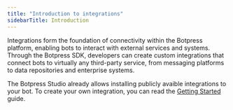 ```yaml
---
title: "Introduction to integrations"
sidebarTitle: Introduction
---
```


Integrations form the foundation of connectivity within the Botpress platform, enabling bots to interact with external services and systems. Through the Botpress SDK, developers can create custom integrations that connect bots to virtually any third-party service, from messaging platforms to data repositories and enterprise systems.

The Botpress Studio already allows installing publicly avaible integrations to your bot. To create your own integration, you can read the [Getting Started](./getting-started) guide.